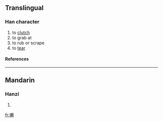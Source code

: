 ==Translingual==
===Han character===
{{Han char|rn=64|rad=手|as=16|sn=19|four=|canj=手木中金 (QDLC)}}
# to [[clutch]]
# to grab at
# to rub or scrape
# to [[tear]]
====References====
{{Han ref|kx=0462.320|dkj=12961|dj=0811.320|hdz=31982.070|uh=650B|ud=25867}}

----
==Mandarin==
===Hanzi===
{{cmn-hanzi|pin=[[là]] ([[la4]])|wg=la<sup>4</sup>}}
# {{defn|Mandarin}}

[[fr:攋]]